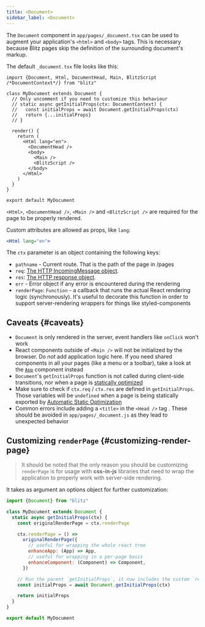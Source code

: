 ```yaml
---
title: <Document>
sidebar_label: <Document>
---
```


The `Document` component in `app/pages/_document.tsx` can be used to
augment your application's `<html>` and `<body>` tags. This is necessary
because Blitz pages skip the definition of the surrounding document's
markup.

The default `_document.tsx` file looks like this:

```tsx
import {Document, Html, DocumentHead, Main, BlitzScript /*DocumentContext*/} from "blitz"

class MyDocument extends Document {
  // Only uncomment if you need to customize this behaviour
  // static async getInitialProps(ctx: DocumentContext) {
  //   const initialProps = await Document.getInitialProps(ctx)
  //   return {...initialProps}
  // }

  render() {
    return (
      <Html lang="en">
        <DocumentHead />
        <body>
          <Main />
          <BlitzScript />
        </body>
      </Html>
    )
  }
}

export default MyDocument
```

`<Html>`, `<DocumentHead />`, `<Main />` and `<BlitzScript />` are
required for the page to be properly rendered.

Custom attributes are allowed as props, like `lang`:

```jsx
<Html lang="en">
```

The `ctx` parameter is an object containing the following keys:

- `pathname` - Current route. That is the path of the page in /pages
- `req`:
  [The HTTP IncomingMessage object](https://nodejs.org/api/http.html#http_class_http_incomingmessage).
- `res`:
  [The HTTP response object](https://nodejs.org/api/http.html#http_class_http_serverresponse).
- `err` - Error object if any error is encountered during the rendering
- `renderPage`: `Function` - a callback that runs the actual React
  rendering logic (synchronously). It's useful to decorate this function
  in order to support server-rendering wrappers for things like
  styled-components

## Caveats {#caveats}

- `Document` is only rendered in the server, event handlers like `onClick`
  won't work
- React components outside of `<Main />` will not be initialized by the
  browser. Do _not_ add application logic here. If you need shared
  components in all your pages (like a menu or a toolbar), take a look at
  the [`App`](./app-component) component instead
- `Document`'s `getInitialProps` function is not called during client-side
  transitions, nor when a page is
  [statically optimized](./pages#automatic-static-optimization)
- Make sure to check if `ctx.req` / `ctx.res` are defined in
  `getInitialProps`. Those variables will be `undefined` when a page is
  being statically exported by
  [Automatic Static Optimization](./pages#automatic-static-optimization)
- Common errors include adding a `<title>` in the `<Head />` tag . These
  should be avoided in `app/pages/_document.js` as they lead to unexpected
  behavior

## Customizing `renderPage` {#customizing-render-page}

> It should be noted that the only reason you should be customizing
> `renderPage` is for usage with **css-in-js** libraries that need to wrap
> the application to properly work with server-side rendering.

It takes as argument an options object for further customization:

```jsx
import {Document} from "blitz"

class MyDocument extends Document {
  static async getInitialProps(ctx) {
    const originalRenderPage = ctx.renderPage

    ctx.renderPage = () =>
      originalRenderPage({
        // useful for wrapping the whole react tree
        enhanceApp: (App) => App,
        // useful for wrapping in a per-page basis
        enhanceComponent: (Component) => Component,
      })

    // Run the parent `getInitialProps`, it now includes the custom `renderPage`
    const initialProps = await Document.getInitialProps(ctx)

    return initialProps
  }
}

export default MyDocument
```
